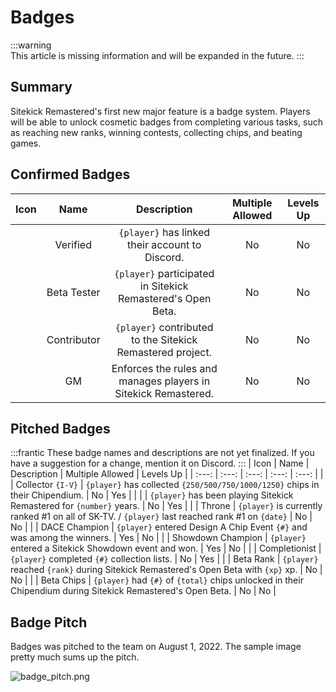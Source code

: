 # Badges

:::warning	
This article is missing information and will be expanded in the future. 
:::

## Summary

Sitekick Remastered's first new major feature is a badge system.  Players will be able to unlock cosmetic badges from completing various tasks, such as reaching new ranks, winning contests, collecting chips, and beating games.

## Confirmed Badges
| Icon | Name | Description | Multiple Allowed | Levels Up |
| :---: | :---: | :---: | :---: | :---: |
| <FAIcon icon="fa-solid fa-notdef" size="2x" /> | Verified | `{player}` has linked their account to Discord. | No | No |
| <FAIcon icon="fa-solid fa-notdef" size="2x" /> | Beta Tester | `{player}` participated in Sitekick Remastered's Open Beta. | No | No |
| <FAIcon icon="fa-solid fa-notdef" size="2x" /> | Contributor | `{player}` contributed to the Sitekick Remastered project. | No | No |
| <FAIcon icon="fa-solid fa-notdef" size="2x" /> | GM | Enforces the rules and manages players in Sitekick Remastered. | No | No |

## Pitched Badges
:::frantic
These badge names and descriptions are not yet finalized.  If you have a suggestion for a change, mention it on Discord.
:::
| Icon | Name | Description | Multiple Allowed | Levels Up |
| :---: | :---: | :---: | :---: | :---: |
| <FAIcon icon="fa-solid fa-notdef" size="2x" /> | Collector `{I-V}` | `{player}` has collected `{250/500/750/1000/1250}` chips in their Chipendium. | No | Yes |
| <FAIcon icon="fa-solid fa-notdef" size="2x" /> | <FAIcon icon="fa-solid fa-notdef" size="2x" /> | `{player}` has been playing Sitekick Remastered for `{number}` years. | No | Yes |
| <FAIcon icon="fa-solid fa-notdef" size="2x" /> | Throne | `{player}` is currently ranked #1 on all of SK-TV. / `{player}` last reached rank #1 on `{date}` | No | No |
| <FAIcon icon="fa-solid fa-notdef" size="2x" /> | DACE Champion | `{player}` entered Design A Chip Event `{#}` and was among the winners. | Yes | No |
| <FAIcon icon="fa-solid fa-notdef" size="2x" /> | Showdown Champion | `{player}` entered a Sitekick Showdown event and won. | Yes | No |
| <FAIcon icon="fa-solid fa-notdef" size="2x" /> | Completionist | `{player}` completed `{#}` collection lists. | No | Yes |
| <FAIcon icon="fa-solid fa-notdef" size="2x" /> | Beta Rank | `{player}` reached `{rank}` during Sitekick Remastered's Open Beta with `{xp}` xp. | No | No |
| <FAIcon icon="fa-solid fa-notdef" size="2x" /> | Beta Chips | `{player}` had `{#}` of `{total}` chips unlocked in their Chipendium during Sitekick Remastered's Open Beta. | No | No |

## Badge Pitch

Badges was pitched to the team on August 1, 2022.  The sample image pretty much sums up the pitch.

![badge_pitch.png](/img/wiki/features/badges/badge_pitch.png)